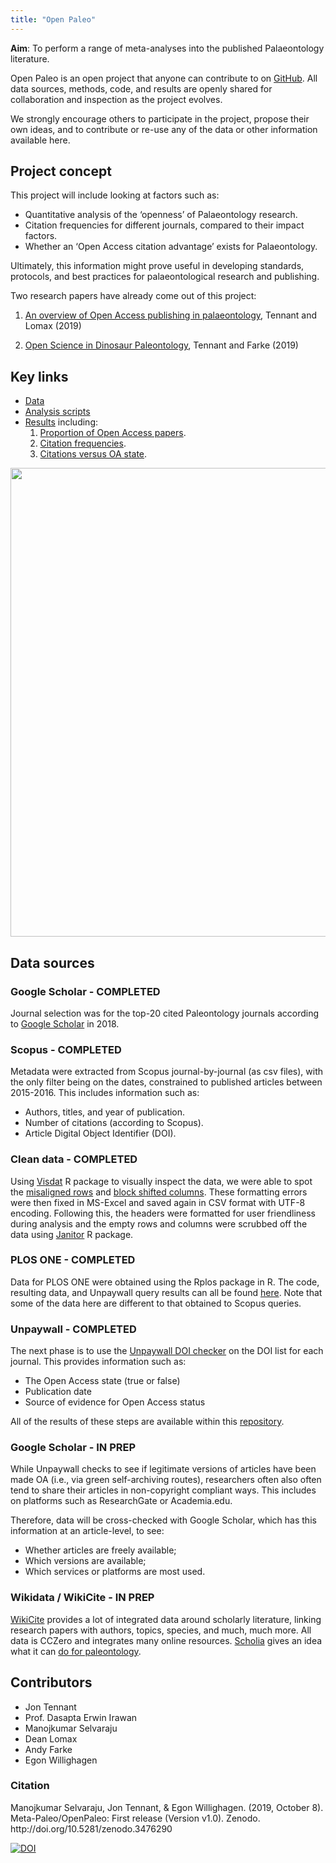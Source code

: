 ```yaml
---
title: "Open Paleo"
---
```


**Aim**: To perform a range of meta-analyses into the published Palaeontology literature.

Open Paleo is an open project that anyone can contribute to on [GitHub](https://github.com/Meta-Paleo/OpenPaleo/). All data sources, methods, code, and results are openly shared for collaboration and inspection as the project evolves.

We strongly encourage others to participate in the project, propose their own ideas, and to contribute or re-use any of the data or other information available here.

## Project concept

This project will include looking at factors such as:

* Quantitative analysis of the 'openness' of Palaeontology research.
* Citation frequencies for different journals, compared to their impact factors.
* Whether an 'Open Access citation advantage' exists for Palaeontology.

Ultimately, this information might prove useful in developing standards, protocols, and best practices for palaeontological research and publishing.

Two research papers have already come out of this project:

1. [An overview of Open Access publishing in palaeontology](https://palaeo-electronica.org/content/2019/2548-open-access-in-palaeontology), Tennant and Lomax (2019)

2. [Open Science in Dinosaur Paleontology](https://paleorxiv.org/wzfpb), Tennant and Farke (2019)

## Key links

* [Data](https://github.com/Meta-Paleo/OpenPaleo/tree/master/data)
* [Analysis scripts](https://github.com/Meta-Paleo/OpenPaleo/tree/master/scripts)
* [Results](https://github.com/Meta-Paleo/OpenPaleo/tree/master/results) including:
  1. [Proportion of Open Access papers](https://github.com/Meta-Paleo/OpenPaleo/tree/master/results/OA_analysis).
  1. [Citation frequencies](https://github.com/Meta-Paleo/OpenPaleo/tree/master/results/citation_analysis).
  1. [Citations versus OA state](https://github.com/Meta-Paleo/OpenPaleo/tree/master/results/citation_distribution_oa_status).

<p align="center">
  <img width="1500" height="750" src="paleo_journals_citation_distribution_oa_status.png">
</p>

## Data sources

### Google Scholar - COMPLETED

Journal selection was for the top-20 cited Paleontology journals according to [Google Scholar](https://scholar.google.com/citations?view_op=top_venues&hl=en&vq=soc_paleontology) in 2018.

### Scopus - COMPLETED

Metadata were extracted from Scopus journal-by-journal (as csv files), with the only filter being on the dates, constrained to published articles between 2015-2016. This includes information such as:

- Authors, titles, and year of publication.
- Number of citations (according to Scopus).
- Article Digital Object Identifier (DOI).

### Clean data - COMPLETED

Using [Visdat](https://github.com/ropensci/visdat) R package to visually inspect the data, we were able to spot the [misaligned rows](./data/journal_data/05-Review_of_Palaeobotany_and_Palynology/) and [block shifted columns](./data/journal_data/17-Bulletin_of_Geosciences/). These formatting errors were then fixed in MS-Excel and saved again in CSV format with UTF-8 encoding. Following this, the headers were formatted for user friendliness during analysis and the empty rows and columns were scrubbed off the data using [Janitor](https://github.com/sfirke/janitor) R package.

### PLOS ONE - COMPLETED

Data for PLOS ONE were obtained using the Rplos package in R. The code, resulting data, and Unpaywall query results can all be found [here](https://github.com/Meta-Paleo/OpenPaleo/tree/master/Journal%20data/PLOS%20ONE). Note that some of the data here are different to that obtained to Scopus queries.

### Unpaywall - COMPLETED

The next phase is to use the [Unpaywall DOI checker](https://unpaywall.org/check-dois) on the DOI list for each journal. This provides information such as:

- The Open Access state (true or false)
- Publication date
- Source of evidence for Open Access status

All of the results of these steps are available within this [repository](https://github.com/Meta-Paleo/OpenPaleo/tree/master/Journal%20data).

### Google Scholar - IN PREP

While Unpaywall checks to see if legitimate versions of articles have been made OA (i.e., via green self-archiving routes), researchers often also often tend to share their articles in non-copyright compliant ways. This includes on platforms such as ResearchGate or Academia.edu.

Therefore, data will be cross-checked with Google Scholar, which has this information at an article-level, to see: 

- Whether articles are freely available; 
- Which versions are available;
- Which services or platforms are most used.


### Wikidata / WikiCite - IN PREP

[WikiCite](https://meta.wikimedia.org/wiki/WikiCite) provides a lot of integrated data around scholarly literature,
linking research papers with authors, topics, species, and much, much more. All data is CCZero and integrates many
online resources. [Scholia](https://arxiv.org/abs/1703.04222) gives an idea what it can [do for paleontology](https://tools.wmflabs.org/scholia/topic/Q7205).


## Contributors
- Jon Tennant
- Prof. Dasapta Erwin Irawan
- Manojkumar Selvaraju
- Dean Lomax
- Andy Farke
- Egon Willighagen

### Citation

Manojkumar Selvaraju, Jon Tennant, & Egon Willighagen. (2019, October 8). Meta-Paleo/OpenPaleo: First release (Version v1.0). Zenodo. http://doi.org/10.5281/zenodo.3476290

<a href="https://doi.org/10.5281/zenodo.3476290"><img src="https://zenodo.org/badge/DOI/10.5281/zenodo.3476290.svg" alt="DOI"></a>
